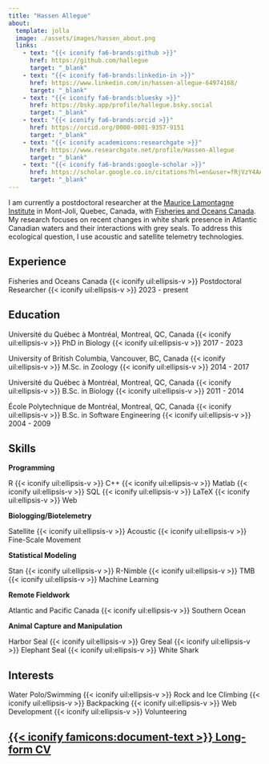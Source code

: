 ```yaml
---
title: "Hassen Allegue"
about:
  template: jolla
  image: ./assets/images/hassen_about.png
  links:
    - text: "{{< iconify fa6-brands:github >}}"
      href: https://github.com/hallegue
      target: "_blank"
    - text: "{{< iconify fa6-brands:linkedin-in >}}"
      href: https://www.linkedin.com/in/hassen-allegue-64974168/
      target: "_blank"
    - text: "{{< iconify fa6-brands:bluesky >}}"
      href: https://bsky.app/profile/hallegue.bsky.social
      target: "_blank"
    - text: "{{< iconify fa6-brands:orcid >}}"
      href: https://orcid.org/0000-0001-9357-9151
      target: "_blank"
    - text: "{{< iconify academicons:researchgate >}}"
      href: https://www.researchgate.net/profile/Hassen-Allegue
      target: "_blank"
    - text: "{{< iconify fa6-brands:google-scholar >}}"
      href: https://scholar.google.co.in/citations?hl=en&user=fRjVzY4AAAAJ
      target: "_blank"
---
```


I am currently a postdoctoral researcher at the [Maurice Lamontagne Institute](https://www.qc.dfo-mpo.gc.ca/en/maurice-lamontagne-institute) in Mont-Joli, Quebec, Canada, with [Fisheries and Oceans Canada](https://www.dfo-mpo.gc.ca/index-eng.html). My research focuses on recent changes in white shark presence in Atlantic Canadian waters and their interactions with grey seals. To address this ecological question, I use acoustic and satellite telemetry technologies.

## Experience

Fisheries and Oceans Canada {{< iconify uil:ellipsis-v >}} Postdoctoral Researcher {{< iconify uil:ellipsis-v >}} 2023 - present

## Education

Université du Québec à Montréal, Montreal, QC, Canada {{< iconify uil:ellipsis-v >}} PhD in Biology {{< iconify uil:ellipsis-v >}} 2017 - 2023

University of British Columbia, Vancouver, BC, Canada {{< iconify uil:ellipsis-v >}} M.Sc. in Zoology {{< iconify uil:ellipsis-v >}} 2014 - 2017

Université du Québec à Montréal, Montreal, QC, Canada {{< iconify uil:ellipsis-v >}} B.Sc. in Biology {{< iconify uil:ellipsis-v >}} 2011 - 2014

École Polytechnique de Montréal, Montreal, QC, Canada {{< iconify uil:ellipsis-v >}} B.Sc. in Software Engineering {{< iconify uil:ellipsis-v >}} 2004 - 2009

## Skills

:::::::: grid
::: g-col-4
**Programming**

R {{< iconify uil:ellipsis-v >}} C++ {{< iconify uil:ellipsis-v >}} Matlab {{< iconify uil:ellipsis-v >}} SQL {{< iconify uil:ellipsis-v >}} LaTeX {{< iconify uil:ellipsis-v >}} Web
:::

::: g-col-4
**Biologging/Biotelemetry**

Satellite {{< iconify uil:ellipsis-v >}} Acoustic {{< iconify uil:ellipsis-v >}} Fine-Scale Movement
:::

::: g-col-4
**Statistical Modeling**

Stan {{< iconify uil:ellipsis-v >}} R-Nimble {{< iconify uil:ellipsis-v >}} TMB {{< iconify uil:ellipsis-v >}} Machine Learning
:::

::: g-col-4
**Remote Fieldwork**

Atlantic and Pacific Canada {{< iconify uil:ellipsis-v >}} Southern Ocean
:::

::: g-col-4
**Animal Capture and Manipulation**

Harbor Seal {{< iconify uil:ellipsis-v >}} Grey Seal {{< iconify uil:ellipsis-v >}} Elephant Seal {{< iconify uil:ellipsis-v >}} White Shark
:::
::::::::

## Interests

Water Polo/Swimming {{< iconify uil:ellipsis-v >}} Rock and Ice Climbing {{< iconify uil:ellipsis-v >}} Backpacking {{< iconify uil:ellipsis-v >}} Web Development {{< iconify uil:ellipsis-v >}} Volunteering

## <a href="./assets/documents/Allegue_H_CV_en_2025.pdf" target="_blank">{{< iconify famicons:document-text >}} Long-form CV</a>
